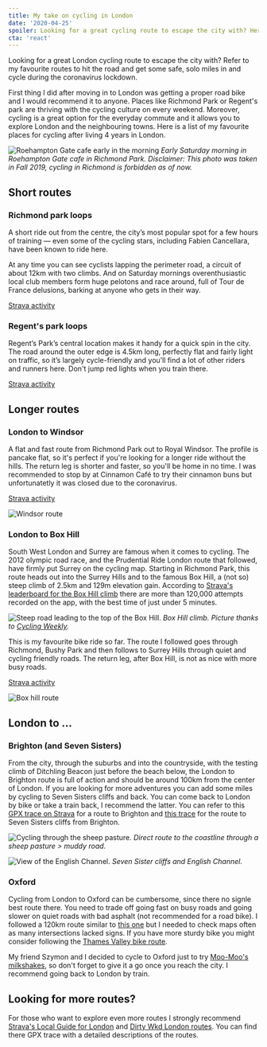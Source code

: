 ```yaml
---
title: My take on cycling in London
date: '2020-04-25'
spoiler: Looking for a great cycling route to escape the city with? Here are my personal favourites to get some miles in during the coronavirus lockdown.
cta: 'react'
---
```


Looking for a great London cycling route to escape the city with? Refer to my favourite routes to hit the road and get some safe, solo miles in and cycle during the coronavirus lockdown.

First thing I did after moving in to London was getting a proper road bike and I would recommend it to anyone. Places like Richmond Park or Regent's park are thriving with the cycling culture on every weekend. Moreover, cycling is a great option for the everyday commute and it allows you to explore London and the neighbouring towns. Here is a list of my favourite places for cycling after living 4 years in London.

![Roehampton Gate cafe early in the morning](./richmond_park_cafe.jpg)
*Early Saturday morning in Roehampton Gate cafe in Richmond Park. Disclaimer: This photo was taken in Fall 2019, cycling in Richmond is forbidden as of now.*

## Short routes

### Richmond park loops

A short ride out from the centre, the city’s most popular spot for a few hours of training — even some of the cycling stars, including Fabien Cancellara, have been known to ride here.

At any time you can see cyclists lapping the perimeter road, a circuit of about 12km with two climbs. And on Saturday mornings overenthusiastic local club members form huge pelotons and race around, full of Tour de France delusions, barking at anyone who gets in their way.

[Strava activity](https://www.strava.com/activities/2837568599)

### Regent's park loops

Regent’s Park’s central location makes it handy for a quick spin in the city. The road around the outer edge is 4.5km long, perfectly flat and fairly light on traffic, so it’s largely cycle-friendly and you’ll find a lot of other riders and runners here. Don't jump red lights when you train there.

[Strava activity](https://www.strava.com/activities/3335434534)

## Longer routes

### London to Windsor

A flat and fast route from Richmond Park out to Royal Windsor. The profile is pancake flat, so it's perfect if you're looking for a longer ride without the hills. The return leg is shorter and faster, so you'll be home in no time. I was recommended to stop by at Cinnamon Café to try their cinnamon buns but unfortunatetly it was closed due to the coronavirus.

[Strava activity](https://www.strava.com/activities/3349993673)

![Windsor route](./windsor_route.png)

### London to Box Hill

South West London and Surrey are famous when it comes to cycling. The 2012 olympic road race, and the Prudential Ride London route that followed, have firmly put Surrey on the cycling map. Starting in Richmond Park, this route heads out into the Surrey Hills and to the famous Box Hill, a (not so) steep climb of 2.5km and 129m elevation gain. According to [Strava's leaderboard for the Box Hill climb](https://www.strava.com/segments/6695759) there are more than 120,000 attempts recorded on the app, with the best time of just under 5 minutes.

![Steep road leading to the top of the Box Hill.](./box_hill.jpg)
*Box Hill climb. Picture thanks to [Cycling Weekly](https://www.cyclingweekly.com/fitness/training/how-to-climb-box-hill-video-266164).*

This is my favourite bike ride so far. The route I followed goes through Richmond, Bushy Park and then follows to Surrey Hills through quiet and cycling friendly roads. The return leg, after Box Hill, is not as nice with more busy roads.

[Strava activity](https://www.strava.com/activities/3360618841)

![Box hill route](./box_hill_route.png)

## London to ...

### Brighton (and Seven Sisters)

From the city, through the suburbs and into the countryside, with the testing climb of Ditchling Beacon just before the beach below, the London to Brighton route is full of action and should be around 100km from the center of London. If you are looking for more adventures you can add some miles by cycling to Seven Sisters cliffs and back. You can come back to London by bike or take a train back, I recommend the latter. You can refer to this [GPX trace on Strava](https://www.strava.com/local/uk/london/cycling/routes/116?hl=en-GB) for a route to Brighton and [this trace](https://www.mapmyride.com/gb/brighton-eng/brighton-to-seven-sisters-route-19626108) for the route to Seven Sisters cliffs from Brighton.

![Cycling through the sheep pasture.](./cycling_fields.jpg)
*Direct route to the coastline through a sheep pasture > muddy road.*

![View of the English Channel.](./seven_sisters_view.jpg)
*Seven Sister cliffs and English Channel.*


### Oxford

Cycling from London to Oxford can be cumbersome, since there no signle best route there. You need to trade off going fast on busy roads and going slower on quiet roads with bad asphalt (not recommended for a road bike). I followed a 120km route similar to [this one](https://www.routeyou.com/en-gb/route/view/26835/cycle-route/london-to-oxford) but I needed to check maps often as many intersections lacked signs. If you have more sturdy bike you might consider following the [Thames Valley bike route](https://cycle.travel/route/thames_valley).

My friend Szymon and I decided to cycle to Oxford just to try [Moo-Moo's milkshakes](moo-moos.co.uk), so don't forget to give it a go once you reach the city. I recommend going back to London by train.


 

## Looking for more routes?

For those who want to explore even more routes I strongly recommend [Strava's Local Guide for London](https://www.strava.com/local/uk/london/cycling) and [Dirty Wkd London routes](https://www.dirtywknd.com/pages/london-cycling-routes). You can find there GPX trace with a detailed descriptions of the routes. 